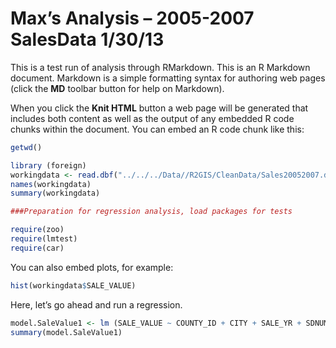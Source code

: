 Max's Analysis -- 2005-2007 SalesData 1/30/13
========================================================

This is a test run of analysis through RMarkdown.
This is an R Markdown document. Markdown is a simple formatting syntax for authoring web pages (click the **MD** toolbar button for help on Markdown).

When you click the **Knit HTML** button a web page will be generated that includes both content as well as the output of any embedded R code chunks within the document. You can embed an R code chunk like this:

```r
getwd()

library (foreign)
workingdata <- read.dbf("../../../Data//R2GIS/CleanData/Sales20052007.dbf")
names(workingdata)
summary(workingdata)

###Preparation for regression analysis, load packages for tests

require(zoo)
require(lmtest)
require(car)

```

You can also embed plots, for example:

```r
hist(workingdata$SALE_VALUE)
```

Here, let's go ahead and run a regression.

```r
model.SaleValue1 <- lm (SALE_VALUE ~ COUNTY_ID + CITY + SALE_YR + SDNUM + GARAGE + ACRES_POLY+HOMESTEAD+FIN_SQ_FT+YEAR_BUILT+MAX+PARK_dist+LAKE_dist+MCA3+MCA5+SHOP_dist+CBD_dist, data=workingdata)
summary(model.SaleValue1)
```



